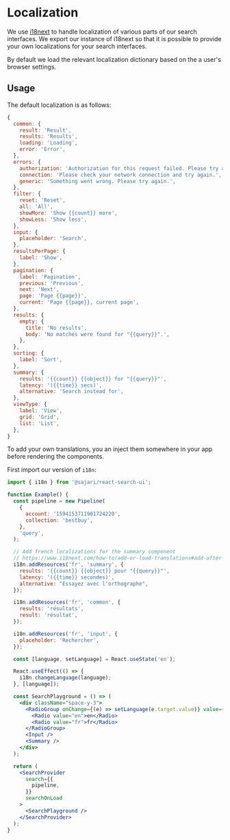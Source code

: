 
<SEO
  title="Localization"
  description="We use i18next to handle localization of various parts of our search interfaces."
/>

# Localization

We use [i18next](https://react.i18next.com/) to handle localization of various parts of our search interfaces. We export our instance of i18next so that it is possible to provide your own localizations for your search interfaces.

By default we load the relevant localization dictionary based on the a user's browser settings.

## Usage

The default localization is as follows:

```js
{
  common: {
    result: 'Result',
    results: 'Results',
    loading: 'Loading',
    error: 'Error',
  },
  errors: {
    authorization: 'Authorization for this request failed. Please try again.',
    connection: 'Please check your network connection and try again.',
    generic: 'Something went wrong. Please try again.',
  },
  filter: {
    reset: 'Reset',
    all: 'All',
    showMore: 'Show {{count}} more',
    showLess: 'Show less',
  },
  input: {
    placeholder: 'Search',
  },
  resultsPerPage: {
    label: 'Show',
  },
  pagination: {
    label: 'Pagination',
    previous: 'Previous',
    next: 'Next',
    page: 'Page {{page}}',
    current: 'Page {{page}}, current page',
  },
  results: {
    empty: {
      title: 'No results',
      body: 'No matches were found for "{{query}}".',
    },
  },
  sorting: {
    label: 'Sort',
  },
  summary: {
    results: '{{count}} {{object}} for "{{query}}"',
    latency: '({{time}} secs)',
    alternative: 'Search instead for',
  },
  viewType: {
    label: 'View',
    grid: 'Grid',
    list: 'List',
  },
}
```

To add your own translations, you an inject them somewhere in your app before rendering the components.

First import our version of `i18n`:

```js
import { i18n } from '@sajari/react-search-ui';
```

```jsx
function Example() {
  const pipeline = new Pipeline(
    {
      account: '1594153711901724220',
      collection: 'bestbuy',
    },
    'query',
  );

  // Add french localizations for the summary component
  // https://www.i18next.com/how-to/add-or-load-translations#add-after-init
  i18n.addResources('fr', 'summary', {
    results: '{{count}} {{object}} pour "{{query}}"',
    latency: '({{time}} secondes)',
    alternative: "Essayez avec l'orthographe",
  });

  i18n.addResources('fr', 'common', {
    results: 'résultats',
    result: 'résultat',
  });

  i18n.addResources('fr', 'input', {
    placeholder: 'Rechercher',
  });

  const [language, setLanguage] = React.useState('en');

  React.useEffect(() => {
    i18n.changeLanguage(language);
  }, [language]);

  const SearchPlayground = () => (
    <div className="space-y-3">
      <RadioGroup onChange={(e) => setLanguage(e.target.value)} value={language} inline>
        <Radio value="en">en</Radio>
        <Radio value="fr">fr</Radio>
      </RadioGroup>
      <Input />
      <Summary />
    </div>
  );

  return (
    <SearchProvider
      search={{
        pipeline,
      }}
      searchOnLoad
    >
      <SearchPlayground />
    </SearchProvider>
  );
}
```
